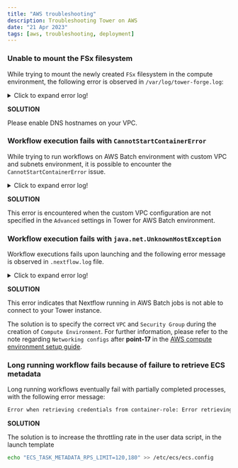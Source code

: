 ```yaml
---
title: "AWS troubleshooting"
description: Troubleshooting Tower on AWS
date: "21 Apr 2023"
tags: [aws, troubleshooting, deployment]
---
```


### Unable to mount the FSx filesystem

While trying to mount the newly created `FSx` filesystem in the compute environment, the following error is observed in `/var/log/tower-forge.log`:

<details>
  <summary>Click to expand error log!</summary>

```bash
mount.lustre: Can't parse NID 'fs-xxxxxxxxxxxx.fsx.us-east-1.amazonaws.com@tcp:/xxxxxxx

This mount helper should only be invoked via the mount (8) command, e.g. mount -t lustre dev dir

```

</details>

**SOLUTION**

Please enable DNS hostnames on your VPC.

### Workflow execution fails with `CannotStartContainerError`

While trying to run workflows on AWS Batch environment with custom VPC and subnets environment, it is possible to encounter the `CannotStartContainerError` issue.

<details>
  <summary>Click to expand error log!</summary>

```bash
Workflow execution completed unsuccessfully
The exit status of the task that caused the workflow execution to fail was: -
CannotStartContainerError: Error response from daemon: failed to initialize logging driver: failed to create Cloudwatch log stream: RequestError: send request failed
caused by: Post https://logs.us-east-2.amazonaws.com/: dial tcp 10.20.10.16:443: i/o time

```

</details>

**SOLUTION**

This error is encountered when the custom VPC configuration are not specified in the `Advanced` settings in Tower for AWS Batch environment.

### Workflow execution fails with `java.net.UnknownHostException`

Workflow executions fails upon launching and the following error message is observed in `.nextflow.log` file.

<details>
  <summary>Click to expand error log!</summary>

```bash
java.net.UnknownHostException: <YOUR_TOWER_HOSTNAME>
	at java.base/java.net.AbstractPlainSocketImpl.connect(AbstractPlainSocketImpl.java:220)
	at java.base/java.net.Socket.connect(Socket.java:609)
	at java.base/java.net.Socket.connect(Socket.java:558)
	at java.base/sun.net.NetworkClient.doConnect(NetworkClient.java:182)
	at java.base/sun.net.www.http.HttpClient.openServer(HttpClient.java:474)
	at java.base/sun.net.www.http.HttpClient.openServer(HttpClient.java:569)
	at java.base/sun.net.www.http.HttpClient.<init>(HttpClient.java:242)
	at java.base/sun.net.www.http.HttpClient.New(HttpClient.java:341)
	at java.base/sun.net.www.http.HttpClient.New(HttpClient.java:362)
	at java.base/sun.net.www.protocol.http.HttpURLConnection.getNewHttpClient(HttpURLConnection.java:1253)
	at java.base/sun.net.www.protocol.http.HttpURLConnection.plainConnect0(HttpURLConnection.java:1187)
	at java.base/sun.net.www.protocol.http.HttpURLConnection.plainConnect(HttpURLConnection.java:1081)
	at java.base/sun.net.www.protocol.http.HttpURLConnection.connect(HttpURLConnection.java:1015)
	at java.base/sun.net.www.protocol.http.HttpURLConnection.getInputStream0(HttpURLConnection.java:1592)
	at java.base/sun.net.www.protocol.http.HttpURLConnection.getInputStream(HttpURLConnection.java:1520)
	at nextflow.file.http.XFileSystemProvider.newInputStream(XFileSystemProvider.groovy:291)
	at java.base/java.nio.file.Files.newInputStream(Files.java:156)
	at java.base/java.nio.file.Files.newBufferedReader(Files.java:2839)
	at org.apache.groovy.nio.extensions.NioExtensions.newReader(NioExtensions.java:1404)
	at org.apache.groovy.nio.extensions.NioExtensions.getText(NioExtensions.java:397)
	at nextflow.scm.ProviderConfig.getFromFile(ProviderConfig.groovy:270)
	at nextflow.scm.ProviderConfig.getDefault(ProviderConfig.groovy:287)
	at nextflow.scm.AssetManager.<init>(AssetManager.groovy:107)
	at nextflow.cli.CmdRun.getScriptFile(CmdRun.groovy:360)
	at nextflow.cli.CmdRun.run(CmdRun.groovy:265)
	at nextflow.cli.Launcher.run(Launcher.groovy:475)
	at nextflow.cli.Launcher.main(Launcher.groovy:657)

```

</details>

**SOLUTION**

This error indicates that Nextflow running in AWS Batch jobs is not able to connect to your Tower instance.

The solution is to specify the correct `VPC` and `Security Group` during the creation of `Compute Environment`. For further information, please refer to the note regarding `Networking configs` after **point-17** in the [AWS compute environment setup guide](https://help.tower.nf/compute-envs/aws-batch/#forge-compute-environment).

### Long running workflow fails because of failure to retrieve ECS metadata

Long running workflows eventually fail with partially completed processes, with the following error message:

```bash
Error when retrieving credentials from container-role: Error retrieving metadata: Received error when attempting to retrieve ECS metadata: Read timeout on endpoint URL: `http://<YOUR_HOST_IP>/v2/credentials/xxxxxxxxxx-a707-2cea702a1fb9`
```

**SOLUTION**

The solution is to increase the throttling rate in the user data script, in the launch template

```bash
echo "ECS_TASK_METADATA_RPS_LIMIT=120,180" >> /etc/ecs/ecs.config
```
